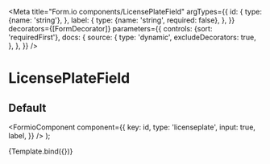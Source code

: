 

<Meta
  title="Form.io components/LicensePlateField"
  argTypes={{
    id: {
      type: {name: 'string'},
    },
    label: {
      type: {name: 'string', required: false},
    },
  }}
  decorators={[FormDecorator]}
  parameters={{
    controls: {sort: 'requiredFirst'},
    docs: {
      source: {
        type: 'dynamic',
        excludeDecorators: true,
      },
    },
  }}
/>

# LicensePlateField

## Default

  <FormioComponent
    component={{
      key: id,
      type: 'licenseplate',
      input: true,
      label,
    }}
  />
);

<Canvas>
  <Story name="Default" args={{id: 'license-plate', label: 'Kentekennummer'}}>
    {Template.bind({})}
  </Story>
</Canvas>

<Props story="Default" />
